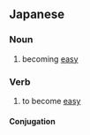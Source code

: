 ==Japanese==
{{ja-kanjitab|い|か|yomi=o}}

===Noun===
{{ja-noun|いか}}

# becoming [[easy]]

===Verb===
{{ja-verb-suru|いか}}

# to become [[easy]]

====Conjugation====
{{ja-suru|いか}}